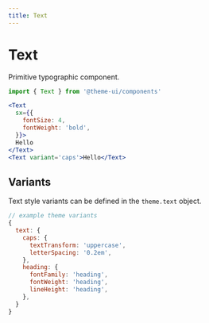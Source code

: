 ```yaml
---
title: Text
---
```


# Text

Primitive typographic component.

```js
import { Text } from '@theme-ui/components'
```

```jsx live=true
<Text
  sx={{
    fontSize: 4,
    fontWeight: 'bold',
  }}>
  Hello
</Text>
<Text variant='caps'>Hello</Text>
```

## Variants

Text style variants can be defined in the `theme.text` object.

```js
// example theme variants
{
  text: {
    caps: {
      textTransform: 'uppercase',
      letterSpacing: '0.2em',
    },
    heading: {
      fontFamily: 'heading',
      fontWeight: 'heading',
      lineHeight: 'heading',
    },
  }
}
```
